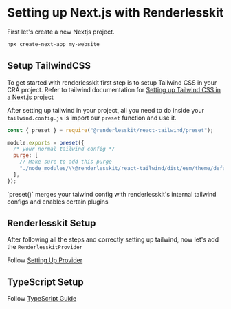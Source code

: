 
# Setting up Next.js with Renderlesskit

First let's create a new Nextjs project.

```bash
npx create-next-app my-website
```

## Setup TailwindCSS

To get started with renderlesskit first step is to setup Tailwind CSS in your
CRA project. Refer to tailwind documentation for
[Setting up Tailwind CSS in a Next.js project](https://tailwindcss.com/docs/guides/nextjs)

After setting up tailwind in your project, all you need to do inside your
`tailwind.config.js` is import our `preset` function and use it.

```js
const { preset } = require("@renderlesskit/react-tailwind/preset");

module.exports = preset({
  /* your normal tailwind config */
  purge: [
    // Make sure to add this purge
    "./node_modules/\\@renderlesskit/react-tailwind/dist/esm/theme/defaultTheme/*.js",
  ],
});
```

<Callout>
  `preset()` merges your taiwind config with renderlesskit's internal tailwind
  configs and enables certain plugins
</Callout>

## Renderlesskit Setup

After following all the steps and correctly setting up tailwind, now let's add
the `RenderlesskitProvider`

Follow [Setting Up Provider](/docs/getting-started#setting-up-provider)

## TypeScript Setup

Follow [TypeScript Guide](/guides/typescript-guide)
